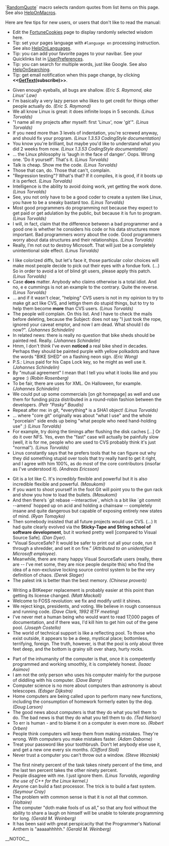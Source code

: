 <!-- ## Please edit system and help pages ONLY in the moinmaster wiki! For more
 -->
<!-- ## information, please see [[MoinMaster]]:[[MoinPagesEditorGroup]].
 -->
<!-- ## Please edit (or translate) system/help pages on the moinmaster wiki ONLY.
 -->
<!-- ## For more information, please see [[MoinMaster]]:[[MoinPagesEditorGroup]].
 -->
<!-- ##master-page:Unknown-Page
 -->
<!-- ##master-date:Unknown-Date
 -->
<!-- #acl [[MoinPagesEditorGroup]]:read,write,delete,revert All:read
 -->
<!-- #format wiki
 -->
<!-- #language en
 -->

`[[RandomQuot]]e` macro selects random quotes from list items on this page. See also [[HelpOnMacros]].

Here are few tips for new users, or users that don't like to read the manual:

* Edit the [[FortuneCookies]] page to display randomly selected wisdom here.
* Tip: set your pages language with <code><nowiki>#language en</nowiki></code> processing instruction. See also [[HelpOnLanguages]].
* Tip: you can add your favorite pages to your navibar. See your Quicklinks list in [[UserPreferences]].
* Tip: you can search for multiple words, just like Google. See also [[HelpOnSearching]].
* Tip: get email notification when this page change, by clicking <b><<[[GetText]](subscribe)>></b>.

<!-- ## http://en.wikiquote.org/wiki/Linus_Torvalds
 -->
<!-- ## and other Linus Torvalds fortune cookies
 -->
* Given enough eyeballs, all bugs are shallow. <i>(Eric S. Raymond, aka Linus' Law)</i>
* I'm basically a very lazy person who likes to get credit for things other people actually do. <i>(Eric S. Raymond)</i>
* We all know Linux is great: it does infinite loops in 5 seconds. <i>(Linus Torvalds)</i>
* "I name all my projects after myself: first 'Linux', now 'git'". <i>(Linus Torvalds)</i>
* If you need more than 3 levels of indentation, you're screwed anyway, and should fix your program. <i>(Linux 1.3.53 CodingStyle documentation)</i>
* You know you're brilliant, but maybe you'd like to understand what you did 2 weeks from now. <i>(Linux 1.3.53 CodingStyle documentation)</i>
* ... the Linux philosophy is 'laugh in the face of danger'. Oops. Wrong one. 'Do it yourself'. That's it. <i>(Linus Torvalds)</i>
* Talk is cheap. Show me the code. <i>(Linus Torvalds)</i>
* Those that can, do. Those that can't, complain.
* "Regression testing"? What's that? If it compiles, it is good, if it boots up it is perfect. <i>(Linus Torvalds)</i>
* Intelligence is the ability to avoid doing work, yet getting the work done. <i>(Linus Torvalds)</i>
* See, you not only have to be a good coder to create a system like Linux, you have to be a sneaky bastard too. <i>(Linus Torvalds)</i>
* Most good programmers do programming not because they expect to get paid or get adulation by the public, but because it is fun to program. <i>(Linus Torvalds)</i>
* I will, in fact, claim that the difference between a bad programmer and a good one is whether he considers his code or his data structures more important. Bad programmers worry about the code. Good programmers worry about data structures and their relationships. <i>(Linus Torvalds)</i>
* Really, I’m not out to destroy Microsoft. That will just be a completely unintentional side effect.  <i>(Linus Torvalds)</i>

<!-- ## git mailing list
 -->
* I like colorized diffs, but let's face it, those particular color choices will make most people decide to pick out their eyes with a fondue fork. (...) So in order to avoid a lot of blind git users, please apply this patch. <i>(Linus Torvalds)</i>
* Case <b>does</b> matter. Anybody who claims otherwise is a total idiot. And no, e e cummings is not an example to the contrary. Quite the reverse. <i>(Linus Torvalds)</i>
* ... and if it wasn't clear, "helping" CVS users is not in my opinion to try to make git act like CVS, and lettign them do stupid things, but to try to help them become <b>more</b> than CVS users. <i>(Linus Torvalds)</i>
* The people will complain. On this list. And I have to check the mails before deleting, because the Subject: does not say "I just took the rope, ignored your caveat emptor, and now I am dead. What should I do now?". <i>(Johannes Schindelin)</i>
* In related news: there is really no question that bike sheds should be painted red. Really. <i>(Johannes Schindelin)</i>
* Hmm, I don't think I've even <b>noticed</b> a real bike shed in decades.  Perhaps they should be painted purple with yellow polkadots and have the words "BIKE SHED" on a flashing neon sign. <i>(Eric Wong)</i>
* P.S.: Linus paid for his Caps Lock key, so he might as well use it. <i>(Johannes Schindelin)</i>
* By "mutual agreement" I mean that I tell you what it looks like and you agree :) <i>(Robin Rosenberg)</i>
* To be fair, there are uses for XML.  On Halloween, for example.  <i>(Johannes Schindelin)</i>
* We could put up some commercials [on git homepage] as well and use them for funding pizza distributed in a round-robin fashion between the developers. <i>(Petr "Pasky" Baudis)</i>
* Repeat after me: in git, *everything* is a SHA1 object! <i>(Linus Torvalds)</i>
* ... where "core git" originally was about "what I use" and the whole "porcelain" side ends up being "what people who need hand-holding use" ;) <i>(Linus Torvalds)</i>
* For example, try doing the timings after flushing the disk caches [...] Or do it over NFS.  Yes, even the "fast" case will actually be painfully slow (well, it is for me, people who are used to CVS probably think it's just "normal"). <i>(Linus Torvalds)</i>
* Linus constantly says that he prefers tools that he can figure out why they did something stupid over tools that try really hard to get it right, and I agree with him 100%, as do most of the core contributors (insofar as I've understood it). <i>(Andreas Ericsson)</i>

<!-- ## blogs
 -->
* Git is a lot like C. It's incredibly flexible and powerful but it is also incredible flexible and powerful. <i>(Masukomi)</i>
* If you want to shoot yourself in the foot Git will point you to the gun rack and show you how to load the bullets. <i>(Masukomi)</i>
* And then there’s `git rebase --interactive`, which is a bit like `git commit --amend` hopped up on acid and holding a chainsaw -- completely insane and quite dangerous but capable of exposing entirely new states of mind. <i>(Ryan Tomayko)</i>
* Then somebody insisted that all future projects would use CVS. (...) It had quite clearly evolved via the <b>Sticky-Tape and String school of software development</b>, but it worked pretty well [compared to Visual Source Safe]. <i>(Dan Dyer)</i>.
* “Visual SourceSafe? It would be safer to print out all your code, run it through a shredder, and set it on fire.” <i>(Attributed to an unidentified Microsoft employee)</i>.
* Meanwhile, there are many happy Visual SourceSafe users (really, there are -- I've met some, they are nice people despite this) who find the idea of a non-exclusive locking source control system to be the very definition of chaos. <i>(Derek Slager)</i>
* The palest ink is better than the best memory. <i>(Chinese proverb)</i>

<!-- ## other fortune cookies
 -->
* Writing a BitKeeper replacement is probably easier at this point than getting its license changed. <i>(Matt Mackall)</i>
* Welcome to FOSS revolution: we fix and modify until it shines.
* We  reject  kings, presidents,  and  voting.  We  believe in rough consensus and running code. <i>(Dave Clark, 1992 IETF meeting)</i>
* I've never met a human being who would want to read 17,000 pages of documentation, and if there was, I'd kill him to get him out of the gene pool. <i>(Joseph Costello)</i>
* The world of technical support is like a reflecting pool. To those who exist outside, it appears to be a deep, mystical place; bottomless, terrifying, foreign. The truth, however, is that the pool is only about three feet deep, and the bottom is grainy silt over sharp, hurty rocks.

<!-- ## [[BrainyQuote]]
 -->
* Part of the inhumanity of the computer is that, once it is competently programmed and working smoothly, it is completely honest. <i>(Isaac Asimov)</i>
* I am not the only person who uses his computer mainly for the purpose of diddling with his computer. <i>(Dave Barry)</i>
* Computer science is no more about computers than astronomy is about telescopes. <i>(Edsger Dijkstra)</i>
* Home computers are being called upon to perform many new functions, including the consumption of homework formerly eaten by the dog. <i>(Doug Larson)</i>
* The good news about computers is that they do what you tell them to do. The bad news is that they do what you tell them to do. <i>(Ted Nelson)</i>
* To err is human - and to blame it on a computer is even more so. <i>(Robert Orben)</i>
* People think computers will keep them from making mistakes. They're wrong. With computers you make mistakes faster. <i>(Adam Osborne)</i>
* Treat your password like your toothbrush. Don't let anybody else use it, and get a new one every six months. <i>(Clifford Stoll)</i>
* Never trust a computer you can't throw out a window. <i>(Steve Wozniak)</i>

<!-- ## other sources
 -->
* The first ninety percent of the task takes ninety percent of the time, and the last ten percent takes the other ninety percent.
* People disagree with me. I just ignore them. <i>(Linus Torvalds, regarding the use of C++ for the Linux kernel.)</i>
* Anyone can build a fast processor. The trick is to build a fast system. <i>(Seymour Cray)</i>
* The problem with common sense is that it is not all that common. <i>(Voltaire)</i>
* The computer "doth make fools of us all," so that any fool without the ability to share a laugh on himself will be unable to tolerate programming for long. <i>(Gerald M. Weinberg)</i>
* It has been said with great perspicacity that the Programmer's National Anthem is "aaaaahhhhh." <i>(Gerald M. Weinberg)</i>

__NOTOC__